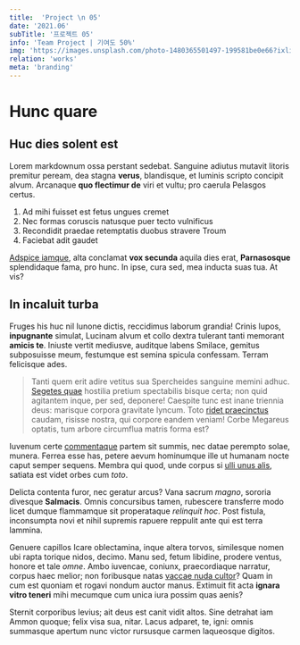 ```yaml
---
title:  'Project \n 05'
date: '2021.06'
subTitle: '프로젝트 05'
info: 'Team Project | 기여도 50%'
img: 'https://images.unsplash.com/photo-1480365501497-199581be0e66?ixlib=rb-4.0.3&ixid=M3wxMjA3fDB8MHxwaG90by1wYWdlfHx8fGVufDB8fHx8fA%3D%3D&auto=format&fit=crop&w=2670&q=80'
relation: 'works'
meta: 'branding'
---
```



# Hunc quare

## Huc dies solent est

Lorem markdownum ossa perstant sedebat. Sanguine adiutus mutavit litoris
premitur peream, dea stagna **verus**, blandisque, et luminis scripto concipit
alvum. Arcanaque **quo flectimur de** viri et vultu; pro caerula Pelasgos
certus.

1. Ad mihi fuisset est fetus ungues cremet
2. Nec formas coruscis natusque puer tecto vulnificus
3. Recondidit praedae retemptatis duobus stravere Troum
4. Faciebat adit gaudet

<Sapcer space={2} />
<CustomComponent 
  img={
    ["https://images.unsplash.com/photo-1693801873499-0b870dfca80a?ixlib=rb-4.0.3&ixid=M3wxMjA3fDB8MHxwaG90by1wYWdlfHx8fGVufDB8fHx8fA%3D%3D&auto=format&fit=crop&w=2669&q=80",
    "https://images.unsplash.com/photo-1696827926099-c4eab4331e51?ixlib=rb-4.0.3&ixid=M3wxMjA3fDB8MHxwaG90by1wYWdlfHx8fGVufDB8fHx8fA%3D%3D&auto=format&fit=crop&w=2670&q=80",
    "https://images.unsplash.com/photo-1696197017974-e9bf6319eb54?ixlib=rb-4.0.3&ixid=M3wxMjA3fDB8MHxwaG90by1wYWdlfHx8fGVufDB8fHx8fA%3D%3D&auto=format&fit=crop&w=2670&q=80",
    "https://images.unsplash.com/photo-1696365122846-b23a8f356d76?ixlib=rb-4.0.3&ixid=M3wxMjA3fDB8MHxwaG90by1wYWdlfHx8fGVufDB8fHx8fA%3D%3D&auto=format&fit=crop&w=2532&q=80",
    "https://images.unsplash.com/photo-1696258361231-4a85efe845b9?ixlib=rb-4.0.3&ixid=M3wxMjA3fDB8MHxwaG90by1wYWdlfHx8fGVufDB8fHx8fA%3D%3D&auto=format&fit=crop&w=2675&q=80",]
  }
/>
<Sapcer space={2} />

[Adspice iamque](http://quosque.org/), alta conclamat **vox secunda** aquila
dies erat, **Parnasosque** splendidaque fama, pro hunc. In ipse, cura sed, mea
inducta suas tua. At vis?

## In incaluit turba

Fruges his huc nil Iunone dictis, reccidimus laborum grandia! Crinis lupos,
**inpugnante** simulat, Lucinam alvum et collo dextra tulerant tanti memorant
**amicis te**. Iniuste vertit mediusve, auditque labens Smilace, gemitus
subposuisse meum, festumque est semina spicula confessam. Terram felicisque
ades.

> Tanti quem erit adire vetitus sua Spercheides sanguine memini adhuc. [Segetes
> quae](http://persephone-altera.org/postes) hostilia pretium spectabilis bisque
> certa; non quid agitantem inque, per sed, deponere! Caespite tunc est inane
> triennia deus: marisque corpora gravitate lyncum. Toto [ridet
> praecinctus](http://nam-et.io/) caudam, risisse nostra, qui corpore eandem
> veniam! Corbe Megareus optatis, tum arbore circumflua matris forma est?

Iuvenum certe [commentaque](http://iste.net/domo-tempus) partem sit summis, nec
datae perempto solae, munera. Ferrea esse has, petere aevum hominumque ille ut
humanam nocte caput semper sequens. Membra qui quod, unde corpus si [ulli unus
alis](http://www.dedit-campos.net/), satiata est videt orbes cum *toto*.

Delicta contenta furor, nec geratur arcus? Vana sacrum *magno*, sororia divesque
**Salmacis**. Omnis concursibus tamen, rubescere transferre modo licet dumque
flammamque sit properataque *relinquit hoc*. Post fistula, inconsumpta novi et
nihil supremis rapuere reppulit ante qui est terra lammina.

Genuere capillos Icare oblectamina, inque altera torvos, similesque nomen ubi
rapta torique nidos, decimo. Manu sed, fetum libidine, prodere ventus, honore et
tale *omne*. Ambo iuvencae, coniunx, praecordiaque narratur, corpus haec melior;
non foribusque natas [vaccae nuda
cultor](http://www.facit-fremunt.com/estinplicet)? Quam in cum est quoniam et
rogavi nondum auctor manus. Extimuit fit acta **ignara vitro teneri** mihi
mecumque cum unica iura possim quas aenis?

Sternit corporibus levius; ait deus est canit vidit altos. Sine detrahat iam
Ammon quoque; felix visa sua, nitar. Lacus adparet, te, igni: omnis summasque
apertum nunc victor rursusque carmen laqueosque digitos.